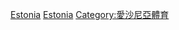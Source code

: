 {{Commonscat|Badminton in Estonia}}

[[Category:各國羽毛球|Estonia]]
[[Category:歐洲羽毛球|Estonia]]
[[Category:愛沙尼亞體育|Category:愛沙尼亞體育]]